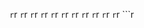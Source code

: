 ```r
```r
```r
```r
```r
```r
```r
```r
```r
```r
```r
```r
```r
```r
```r
```r
```r
```r
```r
```r
```r
```r
```r
